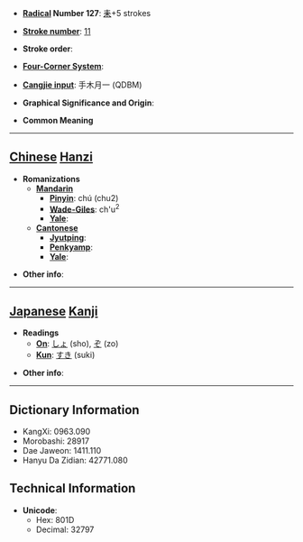 * '''[[Wiktionary:Chinese radical index| Radical]] Number 127''': [[Wiktionary:Chinese radical index 耒|耒]]+5 strokes

* '''[[Wiktionary:Chinese total strokes index|Stroke number]]''': [[Wiktionary:Chinese total strokes index 11|11]]

* '''Stroke order''': 

* '''[[Wiktionary:Chinese four corner index|Four-Corner System]]''': 

* '''[[Wiktionary:Chinese Cangjie index|Cangjie input]]''': 手木月一 (QDBM)

* '''Graphical Significance and Origin''': 

* '''Common Meaning'''

----

== [[Chinese]] [[Hanzi]] ==

* '''Romanizations'''
** '''[[Mandarin]]'''
*** '''[[Pinyin]]''': chú (chu2)
*** '''[[Wade-Giles]]''': ch'u<sup>2</sup>
*** '''[[Yale]]''': 
** '''[[Cantonese]]'''
*** '''[[Jyutping]]''':
*** '''[[Penkyamp]]''': 
*** '''[[Yale]]''': 

* '''Other info''': 

----

== [[Japanese]] [[Kanji]] ==

* '''Readings'''
** '''[[On]]''': [[しょ]] (sho), [[ぞ]] (zo)
** '''[[Kun]]''': [[すき]] (suki)

* '''Other info''':  

----

== Dictionary Information ==

* KangXi: 0963.090
* Morobashi: 28917
* Dae Jaweon: 1411.110
* Hanyu Da Zidian: 42771.080

== Technical Information ==

* '''Unicode''':
** Hex: 801D
** Decimal: 32797